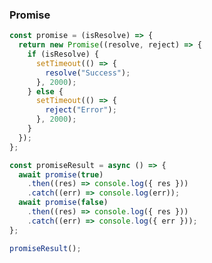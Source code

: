 ### Promise

```js
const promise = (isResolve) => {
  return new Promise((resolve, reject) => {
    if (isResolve) {
      setTimeout(() => {
        resolve("Success");
      }, 2000);
    } else {
      setTimeout(() => {
        reject("Error");
      }, 2000);
    }
  });
};

const promiseResult = async () => {
  await promise(true)
    .then((res) => console.log({ res }))
    .catch((err) => console.log(err));
  await promise(false)
    .then((res) => console.log({ res }))
    .catch((err) => console.log({ err }));
};

promiseResult();
```
